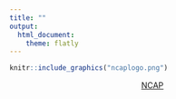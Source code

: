 ```yaml
---
title: ""
output:
  html_document:
    theme: flatly
---
```


```r
knitr::include_graphics("ncaplogo.png")
```

<center>[NCAP](https://clelandcm.github.io/NCAP/Report.html)</center>

 
